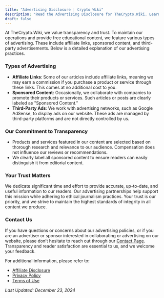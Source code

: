 ```yaml
---
title: "Advertising Disclosure | Crypto Wiki"
description: "Read the Advertising Disclosure for TheCrypto.Wiki. Learn about our advertising practices, partnerships, and commitment to providing unbiased crypto content."
draft: false
---
```


At TheCrypto.Wiki, we value transparency and trust. To maintain our operations and provide free educational content, we feature various types of advertising. These include affiliate links, sponsored content, and third-party advertisements. Below is a detailed explanation of our advertising practices.

### Types of Advertising

- **Affiliate Links**: Some of our articles include affiliate links, meaning we may earn a commission if you purchase a product or service through these links. This comes at no additional cost to you.
- **Sponsored Content**: Occasionally, we collaborate with companies to promote their products or services. Such articles or posts are clearly labeled as "Sponsored Content."
- **Third-Party Ads**: We work with advertising networks, such as Google AdSense, to display ads on our website. These ads are managed by third-party platforms and are not directly controlled by us.

### Our Commitment to Transparency

- Products and services featured in our content are selected based on thorough research and relevance to our audience. Compensation does not influence our reviews or recommendations.
- We clearly label all sponsored content to ensure readers can easily distinguish it from editorial content.

### Your Trust Matters

We dedicate significant time and effort to provide accurate, up-to-date, and useful information to our readers. Our advertising partnerships help support this mission while adhering to ethical journalism practices. Your trust is our priority, and we strive to maintain the highest standards of integrity in all content we produce.

### Contact Us

If you have questions or concerns about our advertising policies, or if you are an advertiser or sponsor interested in collaborating or advertising on our website, please don’t hesitate to reach out through our [Contact Page](/contact). Transparency and reader satisfaction are essential to us, and we welcome your feedback.

For additional information, please refer to:

- [Affiliate Disclosure](/affiliate-disclosure)
- [Privacy Policy](/privacy-policy)
- [Terms of Use](/terms)

_Last Updated: December 23, 2024_
